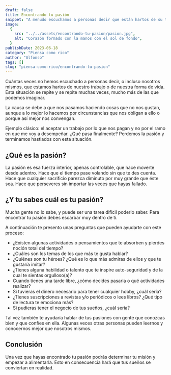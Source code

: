 ```yaml
---
draft: false
title: Encontrando tu pasión
snippet: "A menudo escuchamos a personas decir que están hartos de su trabajo o de su forma de vida. Esto se debe a que hacemos cosas que no nos gustan, aunque a lo mejor lo hacemos por circunstancias que nos obligan a ello o porque así mejor nos conviene."
image:
  {
    src: "../../assets/encontrando-tu-pasion/pasion.jpg",
    alt: "Corazón formado con la manos con el sol de fondo",
  }
publishDate: 2023-06-18
category: "Piensa como rico"
author: "Alfonso"
tags: []
slug: "piensa-como-rico/encontrando-tu-pasion"
---
```


Cuántas veces no hemos escuchado a personas decir, o incluso nosotros mismos, que estamos hartos de nuestro trabajo o de nuestra forma de vida. Esta situación se repite y se repite muchas veces, mucho más de las que podemos imaginar.

La causa se debe a que nos pasamos haciendo cosas que no nos gustan, aunque a lo mejor lo hacemos por circunstancias que nos obligan a ello o porque así mejor nos convengan.

Ejemplo clásico: el aceptar un trabajo por lo que nos pagan y no por el ramo en que me voy a desempeñar. ¿Qué pasa finalmente? Perdemos la pasión y terminamos hastiados con esta situación.

## ¿Qué es la pasión?

La pasión es esa fuerza interior, apenas controlable, que hace moverte desde adentro. Hace que el tiempo pase volando sin que te des cuenta. Hace que cualquier sacrificio parezca diminuto por muy grande que éste sea. Hace que perseveres sin importar las veces que hayas fallado.

## ¿Y tu sabes cuál es tu pasión?

Mucha gente no lo sabe, y puede ser una tarea difícil poderlo saber. Para encontrar tu pasión debes escarbar muy dentro de ti.

A continuación te presento unas preguntas que pueden ayudarte con este proceso:

- ¿Existen algunas actividades o pensamientos que te absorben y pierdes noción total del tiempo?
- ¿Cuáles son los temas de los que más te gusta hablar?
- ¿Quiénes son tu héroes? ¿Qué es lo que más admiras de ellos y que te gustaría imitar?
- ¿Tienes alguna habilidad o talento que te inspire auto-seguridad y de la cual te sientas orgulloso(a)?
- Cuando tienes una tarde libre, ¿cómo decides pasarla o qué actividades realizar?
- Si tuvieras el dinero necesario para tener cualquier hobby, ¿cuál sería?
- ¿Tienes suscripciones a revistas y/o periódicos o lees libros? ¿Qué tipo de lectura te emociona más?
- Si pudieras tener el negocio de tus sueños, ¿cuál sería?

Tal vez también te ayudaría hablar de tus pasiones con gente que conozcas bien y que confíes en ella. Algunas veces otras personas pueden leernos y conocernos mejor que nosotros mismos.

## Conclusión

Una vez que hayas encontrado tu pasión podrás determinar tu misión y empezar a alimentarla. Esto en consecuencia hará que tus sueños se conviertan en realidad.
